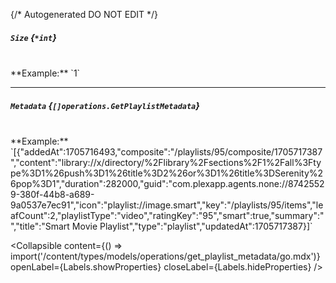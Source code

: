 {/* Autogenerated DO NOT EDIT  */}

##### `Size` *{`*int`}*
<br/>
**Example:** `1`

---
##### `Metadata` *{`[]operations.GetPlaylistMetadata`}*
<br/>
**Example:** `[{"addedAt":1705716493,"composite":"/playlists/95/composite/1705717387","content":"library://x/directory/%2Flibrary%2Fsections%2F1%2Fall%3Ftype%3D1%26push%3D1%26title%3D2%26or%3D1%26title%3DSerenity%26pop%3D1","duration":282000,"guid":"com.plexapp.agents.none://87425529-380f-44b8-a689-9a0537e7ec91","icon":"playlist://image.smart","key":"/playlists/95/items","leafCount":2,"playlistType":"video","ratingKey":"95","smart":true,"summary":"","title":"Smart Movie Playlist","type":"playlist","updatedAt":1705717387}]`

<Collapsible content={() => import('/content/types/models/operations/get_playlist_metadata/go.mdx')} openLabel={Labels.showProperties} closeLabel={Labels.hideProperties} />



